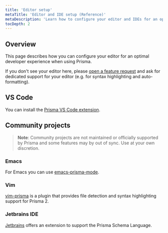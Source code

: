 ```yaml
---
title: 'Editor setup'
metaTitle: 'Editor and IDE setup (Reference)'
metaDescription: 'Learn how to configure your editor and IDEs for an optimal developer experience with Prisma.'
tocDepth: 2
---
```


## Overview

This page describes how you can configure your editor for an optimal developer experience when using Prisma.

If you don't see your editor here, please [open a feature request](https://github.com/prisma/prisma/issues/new?assignees=&labels=&template=feature_request.md&title=) and ask for dedicated support for your editor (e.g. for syntax highlighting and auto-formatting).

## VS Code

You can install the [Prisma VS Code extension](https://marketplace.visualstudio.com/items?itemName=Prisma.prisma).

## Community projects

> **Note**: Community projects are not maintained or officially supported by Prisma and some features may by out of sync. Use at your own discretion.

### Emacs

For Emacs you can use [emacs-prisma-mode](https://github.com/pimeys/emacs-prisma-mode).

### Vim

[vim-prisma](https://github.com/pantharshit00/vim-prisma) is a plugin that provides file detection and syntax highlighting support for Prisma 2.

### Jetbrains IDE

[Jetbrains](https://plugins.jetbrains.com/plugin/14240-prisma) offers an extension to support the Prisma Schema Language.
